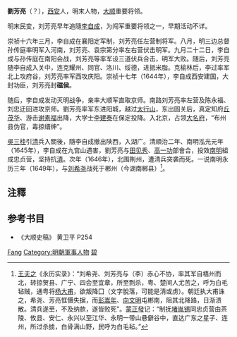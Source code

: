 '''劉芳亮'''（？{{bd|||1646年或1649年}}{{KIA}}），[[西安|西安]]人，明末人物，[[大顺_(政权)|大顺]]重要将领。

明末民变，刘芳亮早年追隨[[李自成|李自成]]，为闯军重要将领之一，早期活动不详。

崇祯十六年三月，李自成在襄阳定军制，刘芳亮任左营制将军。八月，明三边总督孙传庭率明军入河南，刘芳亮、袁宗第分率左右营伏击明军。九月二十二日，李自成与孙传庭在南阳会战，刘芳亮等率军设三道伏兵合击，明军大败。随后，刘芳亮随李自成入关中，连克耀州、同官、洛川、绥德，进抵米脂。克榆林后，李过率军北上攻府谷，刘芳亮率军西攻庆阳。崇祯十七年（1644年），李自成西安建国，大封功臣，刘芳亮封'''磁侯'''。

随后，李自成发动灭明战争，亲率大顺军直取京师。南路刘芳亮率左营及陈永福、刘忠迂回进攻京师。劉芳亮率军东进阳城，越过[[太行山|太行山]]，东出固关后，真定知府[[丘茂华|丘茂华]]、游击[[谢素福|谢素福]]出降，大学士[[李建泰|李建泰]]在保定投降。入北京，占领[[大名府|大名府]]，“布州县伪官，毒掠缙绅”。

[[吳三桂|吳三桂]]引[[清|清]]兵入關後，隨李自成撤出陕西，入湖广。清順治二年、南明泓光元年（1645年），李自成在九宫山遇害，劉芳亮与[[田见秀|田见秀]]、[[高一功_(明朝)|高一功]]部會合，投效[[南明|南明]]組成忠贞营，坚持抗[[清|清]]。次年（1646年），北围荆州，遭清兵突袭而死。一说南明永历三年（1649年），与[[刘希尧|刘希尧]]战死于郴州（今湖南郴县）<ref>[[王夫之|王夫之]]《永历实录》：“刘希尧、刘芳亮与（李）赤心不协，率其军自梧州而北，转掠贺县、广宁、四会至宜章，所至剽杀，粤、楚间人尤苦之，呼为白毛毡贼，通粤将[[杨大甫|杨大甫]]，欲叛降囗（文字脫落，可能是清或虏）。朝廷执大甫诛之，希尧、芳亮恇慑失据，而[[彭嵩年|彭嵩年]]、[[向文明|向文明]]屯郴南，阻其北降路，日渐溃散。清兵遂至，不及纳款，遂皆败死”。[[蒙正發|蒙正發]]记：“制抚[[堵胤锡|堵胤锡]]同忠贞营由茶陵、攸县、安仁、永兴以至江华、永明一带山悬僻谷中，直达广东之星子、连州，所过杀掳，白骨满山野，民呼为白毛毡。”</ref>。

== 注釋 ==
{{reflist}}

== 参考书目 ==
*《大顺史稿》 黄卫平 P254

{{Authority control}}
{{DEFAULTSORT:Liu刘}}
[[Category:刘姓|Fang]]
[[Category:明朝軍事人物|Category:明朝軍事人物]]
[[Category:金庸筆下真實人物|碧]]